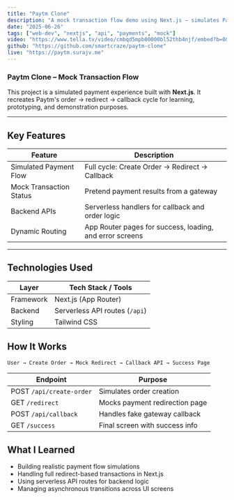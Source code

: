 ```yaml
---
title: "Paytm Clone"
description: "A mock transaction flow demo using Next.js — simulates Paytm-style payments with full order, redirect, and callback logic."
date: "2025-06-26"
tags: ["web-dev", "nextjs", "api", "payments", "mock"]
video: "https://www.tella.tv/video/cmbqd5mpb00000bl52thb4njf/embed?b=0&title=0&a=0&loop=0&t=0&muted=0&wt=0"
github: "https://github.com/smartcraze/paytm-clone"
live: "https://paytm.surajv.me"
---
```


### Paytm Clone – Mock Transaction Flow

<Note type="info">
This project is a simulated payment experience built with <strong>Next.js</strong>. It recreates Paytm's order → redirect → callback cycle for learning, prototyping, and demonstration purposes.
</Note>

---

## Key Features

| Feature                     | Description                                           |
|-----------------------------|-------------------------------------------------------|
| Simulated Payment Flow      | Full cycle: Create Order → Redirect → Callback       |
| Mock Transaction Status     | Pretend payment results from a gateway               |
| Backend APIs                | Serverless handlers for callback and order logic     |
| Dynamic Routing             | App Router pages for success, loading, and error screens |

---

## Technologies Used

| Layer       | Tech Stack / Tools             |
|------------|-------------------------------|
| Framework   | Next.js (App Router)           |
| Backend     | Serverless API routes (`/api`) |
| Styling    | Tailwind CSS                   |


## How It Works

```plaintext
User → Create Order → Mock Redirect → Callback API → Success Page
````

| Endpoint                 | Purpose                        |
| ------------------------ | ------------------------------ |
| POST `/api/create-order` | Simulates order creation       |
| GET `/redirect`          | Mocks payment redirection page |
| POST `/api/callback`     | Handles fake gateway callback  |
| GET `/success`           | Final screen with success info |


## What I Learned

* Building realistic payment flow simulations
* Handling full redirect-based transactions in Next.js
* Using serverless API routes for backend logic
* Managing asynchronous transitions across UI screens
